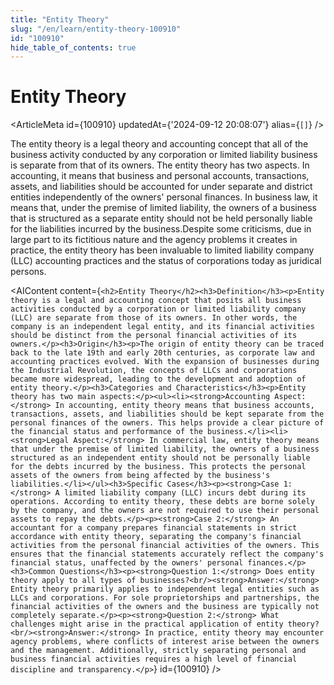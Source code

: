 ```yaml
---
title: "Entity Theory"
slug: "/en/learn/entity-theory-100910"
id: "100910"
hide_table_of_contents: true
---
```



# Entity Theory

<ArticleMeta id={100910} updatedAt={'2024-09-12 20:08:07'} alias={`[]`} />
<div className='border-solid border-b border-t-0 my-4 border-[var(--ifm-color-gray-300)]' />

The entity theory is a legal theory and accounting concept that all of the business activity conducted by any corporation or limited liability business is separate from that of its owners. The entity theory has two aspects. In accounting, it means that business and personal accounts, transactions, assets, and liabilities should be accounted for under separate and district entities independently of the owners' personal finances. In business law, it means that, under the premise of limited liability, the owners of a business that is structured as a separate entity should not be held personally liable for the liabilities incurred by the business.Despite some criticisms, due in large part to its fictitious nature and the agency problems it creates in practice, the entity theory has been invaluable to limited liability company (LLC) accounting practices and the status of corporations today as juridical persons.

<AIContent content={`<h2>Entity Theory</h2><h3>Definition</h3><p>Entity theory is a legal and accounting concept that posits all business activities conducted by a corporation or limited liability company (LLC) are separate from those of its owners. In other words, the company is an independent legal entity, and its financial activities should be distinct from the personal financial activities of its owners.</p><h3>Origin</h3><p>The origin of entity theory can be traced back to the late 19th and early 20th centuries, as corporate law and accounting practices evolved. With the expansion of businesses during the Industrial Revolution, the concepts of LLCs and corporations became more widespread, leading to the development and adoption of entity theory.</p><h3>Categories and Characteristics</h3><p>Entity theory has two main aspects:</p><ul><li><strong>Accounting Aspect:</strong> In accounting, entity theory means that business accounts, transactions, assets, and liabilities should be kept separate from the personal finances of the owners. This helps provide a clear picture of the financial status and performance of the business.</li><li><strong>Legal Aspect:</strong> In commercial law, entity theory means that under the premise of limited liability, the owners of a business structured as an independent entity should not be personally liable for the debts incurred by the business. This protects the personal assets of the owners from being affected by the business's liabilities.</li></ul><h3>Specific Cases</h3><p><strong>Case 1:</strong> A limited liability company (LLC) incurs debt during its operations. According to entity theory, these debts are borne solely by the company, and the owners are not required to use their personal assets to repay the debts.</p><p><strong>Case 2:</strong> An accountant for a company prepares financial statements in strict accordance with entity theory, separating the company's financial activities from the personal financial activities of the owners. This ensures that the financial statements accurately reflect the company's financial status, unaffected by the owners' personal finances.</p><h3>Common Questions</h3><p><strong>Question 1:</strong> Does entity theory apply to all types of businesses?<br/><strong>Answer:</strong> Entity theory primarily applies to independent legal entities such as LLCs and corporations. For sole proprietorships and partnerships, the financial activities of the owners and the business are typically not completely separate.</p><p><strong>Question 2:</strong> What challenges might arise in the practical application of entity theory?<br/><strong>Answer:</strong> In practice, entity theory may encounter agency problems, where conflicts of interest arise between the owners and the management. Additionally, strictly separating personal and business financial activities requires a high level of financial discipline and transparency.</p>`} id={100910} />
